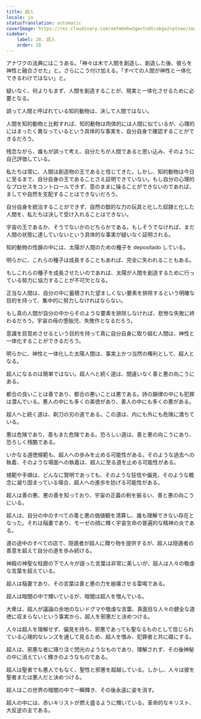 ```yaml
---
title: 超人
locale: ja
statusTranslation: automatic
coverImage: https://res.cloudinary.com/xmfm6mhw3gwctndtcubgx2rptnae/image/upload/v1741354419/small_cover_la_gran_rebelion_28716e29d2.webp
sidebar:
    label: 28. 超人
    order: 28
---
```

アナワクの法典にはこうある。「神々は木で人間を創造し、創造した後、彼らを神性と融合させた」と。さらにこう付け加える。「すべての人間が神性と一体化できるわけではない」と。

疑いなく、何よりもまず、人間を創造することが、現実と一体化させるために必要となる。

誤って人間と呼ばれている知的動物は、決して人間ではない。

人間を知的動物と比較すれば、知的動物は肉体的には人間に似ているが、心理的にはまったく異なっているという具体的な事実を、自分自身で確認することができるだろう。

残念ながら、誰もが誤って考え、自分たちが人間であると思い込み、そのように自己評価している。

私たちは常に、人間は創造物の王であると信じてきた。しかし、知的動物は今日に至るまで、自分自身の王であることさえ証明できていない。もし自分の心理的なプロセスをコントロールできず、意のままに操ることができないのであれば、ましてや自然を支配することはできないだろう。

自分自身を統治することができず、自然の獣的な力の玩具と化した奴隷と化した人間を、私たちは決して受け入れることはできない。

宇宙の王であるか、そうでないかのどちらかである。もしそうでなければ、まだ人間の状態に達していないという具体的な事実が疑いなく証明される。

知的動物の性腺の中には、太陽が人間のための種子を depositado している。

明らかに、これらの種子は成長することもあれば、完全に失われることもある。

もしこれらの種子を成長させたいのであれば、太陽が人間を創造するために行っている努力に協力することが不可欠となる。

正当な人間は、自分の中に蓄積された望ましくない要素を排除するという明確な目的を持って、集中的に努力しなければならない。

もし真の人間が自分の中からそのような要素を排除しなければ、悲惨な失敗に終わるだろう。宇宙の母の堕胎児、失敗作となるだろう。

意識を目覚めさせるという目的を持って真に自分自身に取り組む人間は、神性と一体化することができるだろう。

明らかに、神性と一体化した太陽人間は、事実上かつ当然の権利として、超人となる。

超人になるのは簡単ではない。超人へと続く道は、間違いなく善と悪の向こうにある。

都合の良いことは善であり、都合の悪いことは悪である。詩の韻律の中にも犯罪は潜んでいる。悪人の中にも多くの美徳があり、善人の中にも多くの悪がある。

超人へと続く道は、剃刀の刃の道である。この道は、内にも外にも危険に満ちている。

悪は危険であり、善もまた危険である。恐ろしい道は、善と悪の向こうにあり、恐ろしく残酷である。

いかなる道徳規範も、超人への歩みを止める可能性がある。そのような過去への執着、そのような場面への執着は、超人に至る道を止める可能性がある。

規範や手順は、どんなに賢明であっても、そのような狂信や偏見、そのような概念に凝り固まっている場合、超人への進歩を妨げる可能性がある。

超人は善の悪、悪の善を知っており、宇宙の正義の剣を振るい、善と悪の向こうにいる。

超人は、自分の中のすべての善と悪の価値観を清算し、誰も理解できない存在となった。それは稲妻であり、モーゼの顔に輝く宇宙生命の普遍的な精神の炎である。

道の途中のすべての店で、隠遁者が超人に贈り物を提供するが、超人は隠遁者の善意を超えて自分の道を歩み続ける。

神殿の神聖な柱廊の下で人々が語った言葉は非常に美しいが、超人は人々の敬虔な言葉を超えている。

超人は稲妻であり、その言葉は善と悪の力を崩壊させる雷鳴である。

超人は暗闇の中で輝いているが、暗闇は超人を憎んでいる。

大衆は、超人が議論の余地のないドグマや敬虔な言葉、真面目な人々の健全な道徳に収まらないという事実から、超人を邪悪だと決めつける。

人々は超人を理解せず、偏見を持ち、邪悪であっても聖なるものとして信じられている心理的なレンズを通して見るため、超人を憎み、犯罪者と共に磔にする。

超人は、邪悪な者に降り注ぐ閃光のようなものであり、理解されず、その後神秘の中に消えていく輝きのようなものである。

超人は聖者でも悪人でもなく、聖性と邪悪を超越している。しかし、人々は彼を聖者または悪人だと決めつける。

超人はこの世界の暗闇の中で一瞬輝き、その後永遠に姿を消す。

超人の中には、赤いキリストが燃え盛るように輝いている。革命的なキリスト、大反逆の主である。
